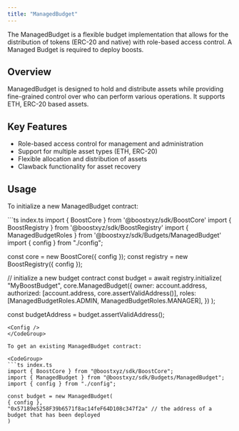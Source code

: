 ```yaml
---
title: "ManagedBudget"
---
```


The ManagedBudget is a flexible budget implementation that allows for the distribution of tokens (ERC-20 and native) with role-based access control. A Managed Budget is required to deploy boosts.

## Overview

ManagedBudget is designed to hold and distribute assets while providing fine-grained control over who can perform various operations. It supports ETH, ERC-20 based assets.

## Key Features

- Role-based access control for management and administration
- Support for multiple asset types (ETH, ERC-20)
- Flexible allocation and distribution of assets
- Clawback functionality for asset recovery

## Usage

To initialize a new ManagedBudget contract:

<CodeGroup>
  ```ts index.ts
  import { BoostCore } from '@boostxyz/sdk/BoostCore'
  import { BoostRegistry } from '@boostxyz/sdk/BoostRegistry'
  import { ManagedBudgetRoles } from '@boostxyz/sdk/Budgets/ManagedBudget'
  import { config } from "./config";

  const core = new BoostCore({ config });
  const registry = new BoostRegistry({ config });

  // initialize a new budget contract
  const budget = await registry.initialize(
    "MyBoostBudget",
    core.ManagedBudget({
      owner: account.address,
      authorized: [account.address, core.assertValidAddress()],
      roles: [ManagedBudgetRoles.ADMIN, ManagedBudgetRoles.MANAGER],
    })
  );

  const budgetAddress = budget.assertValidAddress();
  ```
  <Config />
</CodeGroup>

To get an existing ManagedBudget contract:

<CodeGroup>
```ts index.ts
import { BoostCore } from "@boostxyz/sdk/BoostCore";
import { ManagedBudget } from "@boostxyz/sdk/Budgets/ManagedBudget";
import { config } from "./config";

const budget = new ManagedBudget(
  { config }, 
  "0x57189e5258F39b6571f8ac14feF64D108c347f2a" // the address of a budget that has been deployed
)
```
<Config />
</CodeGroup>


